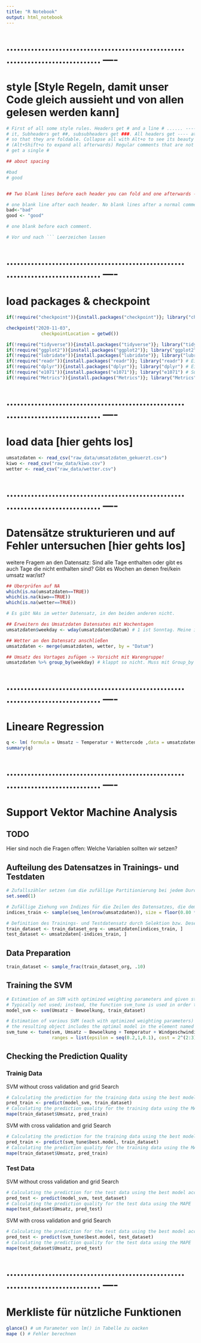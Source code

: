 ```yaml
---
title: "R Notebook"
output: html_notebook
---
```


# .............................................................................. ----
# style [Style Regeln, damit unser Code gleich aussieht und von allen gelesen werden kann]

```r

# First of all some style rules. Headers get # and a line # ...... ---- above
# it, Subheaders get ##, subsubheaders get ###. All headers get ---- at the end
# so that they are foldable. Collapse all with Alt+o to see its beauty
# (Alt+Shift+o to expand all afterwards) Regular comments that are not headers
# get a single #

## about spacing

#bad
# good


## Two blank lines before each header you can fold and one afterwards ----

# one blank line after each header. No blank lines after a normal comment
bad<-"bad"
good <- "good"

# one blank before each comment.

# Vor und nach ``` Leerzeichen lassen

```

# .............................................................................. ----
# load packages & checkpoint

```r

if(!require("checkpoint")){install.packages("checkpoint")}; library("checkpoint") # this solves the problem of package reproducibility. It saves current versions of the scripts you use.

checkpoint("2020-11-03",
             checkpointLocation = getwd())

if(!require("tidyverse")){install.packages("tidyverse")}; library("tidyverse")
if(!require("ggplot2")){install.packages("ggplot2")}; library("ggplot2") # plots
if(!require("lubridate")){install.packages("lubridate")}; library("lubridate") # Umgang mit Datum
if(!require("readr")){install.packages("readr")}; library("readr") # Einlesen von Daten
if(!require("dplyr")){install.packages("dplyr")}; library("dplyr") # Einlesen von 
if(!require("e1071")){install.packages("e1071")}; library("e1071") # Support Vektor Machines
if(!require("Metrics")){install.packages("Metrics")}; library("Metrics") # Support Vektor Machines

```

# .............................................................................. ----
# load data [hier gehts los]

```r

umsatzdaten <- read_csv("raw_data/umsatzdaten_gekuerzt.csv")
kiwo <- read_csv("raw_data/kiwo.csv")
wetter <- read_csv("raw_data/wetter.csv")

```

# .............................................................................. ----
# Datensätze strukturieren und auf Fehler untersuchen [hier gehts los]

weitere Fragem an den Datensatz:
Sind alle Tage enthalten oder gibt es auch Tage die nicht enthalten sind? Gibt es Wochen an denen frei/kein umsatz war/ist?


```r

## Überprüfen auf NA 
which(is.na(umsatzdaten==TRUE))
which(is.na(kiwo==TRUE))
which(is.na(wetter==TRUE))

# Es gibt NAs im wetter Datensatz, in den beiden anderen nicht.

```

```r

## Erweitern des Umsatzdaten Datensates mit Wochentagen
umsatzdaten$weekday <- wday(umsatzdaten$Datum) # 1 ist Sonntag. Meine ich.

## Wetter an den Datensatz anschließen
umsatzdaten <- merge(umsatzdaten, wetter, by = "Datum")

## Umsatz des Vortages zufügen -> Vorsicht mit Warengruppe!
umsatzdaten %>% group_by(weekday) # klappt so nicht. Muss mit Group_by gemacht werde

```

# .............................................................................. ----
# Lineare Regression 


```r

q <- lm( formula = Umsatz ~ Temperatur + Wettercode ,data = umsatzdaten)
summary(q)

```


# .............................................................................. ----
# Support Vektor Machine Analysis

## TODO
Hier sind noch die Fragen offen: Welche Variablen sollten wir setzen?


## Aufteilung des Datensatzes in Trainings- und Testdaten

```r
# Zufallszähler setzen (um die zufällige Partitionierung bei jedem Durchlauf gleich zu halten)
set.seed(1)

# Zufällige Ziehung von Indizes für die Zeilen des Datensatzes, die dem Traininsdatensatz zugeordnet werden
indices_train <- sample(seq_len(nrow(umsatzdaten)), size = floor(0.80 * nrow(umsatzdaten)))

# Definition des Trainings- und Testdatensatz durch Selektion bzw. Deselektion der entsprechenden Datenzeilen
train_dataset <- train_dataset_org <- umsatzdaten[indices_train, ]
test_dataset <- umsatzdaten[-indices_train, ]
```


## Data Preparation

```r
train_dataset <- sample_frac(train_dataset_org, .10)
```


## Training the SVM

```r
# Estimation of an SVM with optimized weighting parameters and given standard hyper parameters
# Typically not used; instead, the function svm_tune is used in order to also get a model with optimized hyper parameters
model_svm <- svm(Umsatz ~ Bewoelkung, train_dataset)
```

```r
# Estimation of various SVM (each with optimized weighting parameters) using systematically varied hyper parameters (typically called 'grid search' approach) and cross validation
# the resulting object includes the optimal model in the element named 'best.model'
svm_tune <- tune(svm, Umsatz ~ Bewoelkung + Temperatur + Windgeschwindigkeit + weekday, data=train_dataset,
                 ranges = list(epsilon = seq(0.2,1,0.1), cost = 2^(2:3))) #was machen mit ranges? Andere Werte wählen?
```


## Checking the Prediction Quality


### Trainig Data

SVM without cross validation and grid Search
```r
# Calculating the prediction for the training data using the best model according to the grid search
pred_train <- predict(model_svm, train_dataset)
# Calculating the prediction quality for the training data using the MAPE
mape(train_dataset$Umsatz, pred_train)

```

SVM with cross validation and grid Search
```r
# Calculating the prediction for the training data using the best model according to the grid search
pred_train <- predict(svm_tune$best.model, train_dataset)
# Calculating the prediction quality for the training data using the MAPE
mape(train_dataset$Umsatz, pred_train)
```

### Test Data

SVM without cross validation and grid Search
```r
# Calculating the prediction for the test data using the best model according to the grid search
pred_test <- predict(model_svm, test_dataset)
# Calculating the prediction quality for the test data using the MAPE
mape(test_dataset$Umsatz, pred_test)
```

SVM with cross validation and grid Search
```r
# Calculating the prediction for the test data using the best model according to the grid search
pred_test <- predict(svm_tune$best.model, test_dataset)
# Calculating the prediction quality for the test data using the MAPE
mape(test_dataset$Umsatz, pred_test)
```

# .............................................................................. ----
# Merkliste für nützliche Funktionen

```r

glance() # um Parameter von lm() in Tabelle zu oacken
mape () # Fehler berechnen

```
